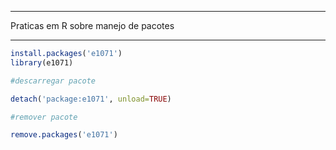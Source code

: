 -----------

Praticas em R sobre manejo de pacotes

-----------

```r

install.packages('e1071')
library(e1071)

```


```r
#descarregar pacote

detach('package:e1071', unload=TRUE)

#remover pacote

remove.packages('e1071')

```


